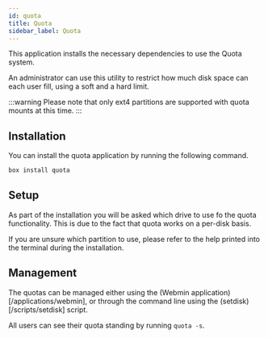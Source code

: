 ```yaml
---
id: quota
title: Quota
sidebar_label: Quota
---
```

This application installs the necessary dependencies to use the Quota system.

An administrator can use this utility to restrict how much disk space can each user fill, using a soft and a hard limit.

:::warning
Please note that only ext4 partitions are supported with quota mounts at this time.
:::

## Installation

You can install the quota application by running the following command.

```bash
box install quota
```

## Setup

As part of the installation you will be asked which drive to use fo the quota functionality. This is due to the fact that quota works on a per-disk basis.

If you are unsure which partition to use, please refer to the help printed into the terminal during the installation.

## Management

The quotas can be managed either using the (Webmin application)[/applications/webmin], or through the command line using the (setdisk)[/scripts/setdisk] script.

All users can see their quota standing by running `quota -s`.
